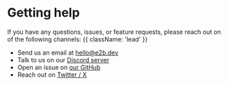 # Getting help

If you have any questions, issues, or feature requests, please reach out on of the following channels: {{ className: 'lead' }}
- Send us an email at [hello@e2b.dev](mailto:hello@e2b.dev)
- Talk to us on our [Discord server](https://discord.gg/U7KEcGErtQ)
- Open an issue on [our GitHub](https://github.com/e2b-dev/e2b)
- Reach out on [Twitter / X](https://x.com/e2b)